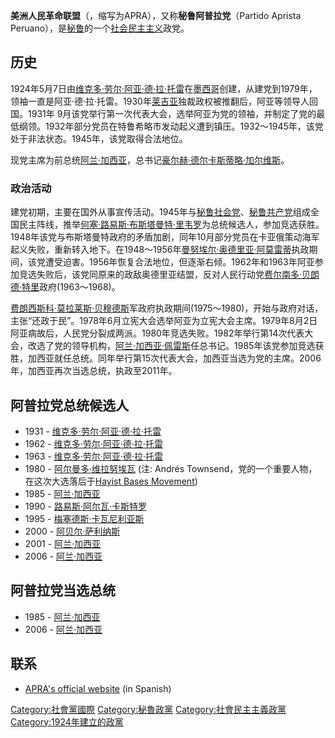 {{Infobox_Political_Party 
|name=美洲人民革命联盟
|  native_name       = Alianza Popular Revolucionaria Americana
|  colorcode        = #FF0000 
|  party_logo       = [[File:Flag_of_APRA.svg|180px]] 
|  position           = [[中间偏左|中间偏左]]
|  chairman         = [[阿兰·加西亚|阿兰·加西亚]]
|  foundation       = 1924年5月7日 
|  ideology         = [[社会民主主义|社会民主主义]]
|  headquarters     = [[利马|利马]]
|  members          = 
|  international    = [[社会党国际|社会党国际]]
|  website          = [http://www.apra.org.pe http://www.apra.org.pe]
|country=秘鲁
}}

'''美洲人民革命联盟'''（{{lang-es|Alianza Popular Revolucionaria Americana}}，缩写为APRA），又称'''秘鲁阿普拉党'''（Partido Aprista Peruano），是[[秘鲁|秘鲁]]的一个[[社会民主主义|社会民主主义]]政党。

== 历史 ==

1924年5月7日由[[维克多·劳尔·阿亚·德·拉·托雷|维克多·劳尔·阿亚·德·拉·托雷]]在[[墨西哥|墨西哥]]创建，从建党到1979年，领袖一直是阿亚·德·拉·托雷。1930年[[奥古斯托·贝纳尔迪诺·莱吉亚·伊·萨尔塞多|莱吉亚]]独裁政权被推翻后，阿亚等领导人回国。1931年 9月该党举行第一次代表大会，选举阿亚为党的领袖，并制定了党的最低纲领。1932年部分党员在特鲁希略市发动起义遭到镇压。1932～1945年，该党处于非法状态。1945年，该党取得合法地位。

现党主席为前总统[[阿兰·加西亚|阿兰·加西亚]]，总书记[[豪尔赫·德尔卡斯蒂略·加尔维斯|豪尔赫·德尔卡斯蒂略·加尔维斯]]。

=== 政治活动 ===
建党初期，主要在国外从事宣传活动。1945年与[[秘鲁社会党|秘鲁社会党]]、[[秘鲁共产党|秘鲁共产党]]组成全国民主阵线，推举[[何塞·路易斯·布斯塔曼特·里韦罗|何塞·路易斯·布斯塔曼特·里韦罗]]为总统候选人，参加竞选获胜。1948年该党与布斯塔曼特政府的矛盾加剧，同年10月部分党员在卡亚俄策动海军起义失败，重新转入地下。在1948～1956年[[曼努埃尔·奥德里亚·阿莫雷蒂|曼努埃尔·奥德里亚·阿莫雷蒂]]执政期间，该党遭受迫害。1956年恢复合法地位，但逐渐右倾。1962年和1963年阿亚参加竞选失败后，该党同原来的政敌奥德里亚结盟，反对人民行动党[[费尔南多·贝朗德·特里|费尔南多·贝朗德·特里]]政府(1963～1968)。

[[费朗西斯科·莫拉莱斯·贝穆德斯|费朗西斯科·莫拉莱斯·贝穆德斯]]军政府执政期间(1975～1980)，开始与政府对话，主张“还政于民”。1978年6月立宪大会选举阿亚为立宪大会主席。1979年8月2日阿亚病故后，人民党分裂成两派。1980年竞选失败。1982年举行第14次代表大会，改选了党的领导机构，[[阿兰·加西亚·佩雷斯|阿兰·加西亚·佩雷斯]]任总书记。1985年该党参加竞选获胜，加西亚就任总统。同年举行第15次代表大会，加西亚当选为党的主席。2006年，加西亚再次当选总统，执政至2011年。

== 阿普拉党总统候选人 ==
* 1931 - [[维克多·劳尔·阿亚·德·拉·托雷|维克多·劳尔·阿亚·德·拉·托雷]]
* 1962 - [[维克多·劳尔·阿亚·德·拉·托雷|维克多·劳尔·阿亚·德·拉·托雷]]
* 1963 - [[维克多·劳尔·阿亚·德·拉·托雷|维克多·劳尔·阿亚·德·拉·托雷]]
* 1980 - [[阿尔曼多·维拉努埃瓦|阿尔曼多·维拉努埃瓦]] (注: Andrés Townsend，党的一个重要人物，在这次大选落后于[[Hayist_Bases_Movement|Hayist Bases Movement]])
* 1985 - [[阿兰·加西亚|阿兰·加西亚]]
* 1990 - [[路易斯·阿尔瓦·卡斯特罗|路易斯·阿尔瓦·卡斯特罗]]
* 1995 - [[梅塞德斯·卡瓦尼利亚斯|梅塞德斯·卡瓦尼利亚斯]]
* 2000 - [[阿贝尔·萨利纳斯|阿贝尔·萨利纳斯]]
* 2001 - [[阿兰·加西亚|阿兰·加西亚]]
* 2006 - [[阿兰·加西亚|阿兰·加西亚]]

== 阿普拉党当选总统 ==
* 1985 - [[阿兰·加西亚|阿兰·加西亚]] 
* 2006 - [[阿兰·加西亚|阿兰·加西亚]]

== 联系 ==
* [https://web.archive.org/web/20040924224451/http://www.apra.org.pe/ APRA's official website] (in Spanish)

[[Category:社會黨國際|Category:社會黨國際]]
[[Category:秘魯政黨|Category:秘魯政黨]]
[[Category:社會民主主義政黨|Category:社會民主主義政黨]]
[[Category:1924年建立的政黨|Category:1924年建立的政黨]]